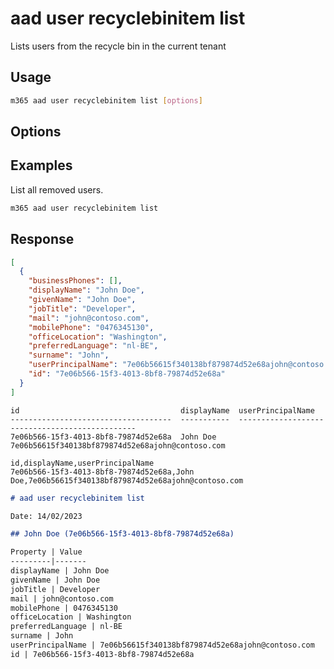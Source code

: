 
# aad user recyclebinitem list

Lists users from the recycle bin in the current tenant

## Usage

```sh
m365 aad user recyclebinitem list [options]
```

## Options

<Global />

## Examples

List all removed users.

```sh
m365 aad user recyclebinitem list
```

## Response

<Tabs>
  <TabItem value="JSON">

  ```json
  [
    {
      "businessPhones": [],
      "displayName": "John Doe",
      "givenName": "John Doe",
      "jobTitle": "Developer",
      "mail": "john@contoso.com",
      "mobilePhone": "0476345130",
      "officeLocation": "Washington",
      "preferredLanguage": "nl-BE",
      "surname": "John",
      "userPrincipalName": "7e06b56615f340138bf879874d52e68ajohn@contoso.com",
      "id": "7e06b566-15f3-4013-8bf8-79874d52e68a"
    }
  ]
  ```

  </TabItem>
  <TabItem value="Text">

  ```text
  id                                    displayName  userPrincipalName
  ------------------------------------  -----------  -----------------------------------------------
  7e06b566-15f3-4013-8bf8-79874d52e68a  John Doe     7e06b56615f340138bf879874d52e68ajohn@contoso.com
  ```

  </TabItem>
  <TabItem value="CSV">

  ```csv
  id,displayName,userPrincipalName
  7e06b566-15f3-4013-8bf8-79874d52e68a,John Doe,7e06b56615f340138bf879874d52e68ajohn@contoso.com
  ```

  </TabItem>
  <TabItem value="Markdown">

  ```md
  # aad user recyclebinitem list

  Date: 14/02/2023

  ## John Doe (7e06b566-15f3-4013-8bf8-79874d52e68a)

  Property | Value
  ---------|-------
  displayName | John Doe
  givenName | John Doe
  jobTitle | Developer
  mail | john@contoso.com
  mobilePhone | 0476345130
  officeLocation | Washington
  preferredLanguage | nl-BE
  surname | John
  userPrincipalName | 7e06b56615f340138bf879874d52e68ajohn@contoso.com
  id | 7e06b566-15f3-4013-8bf8-79874d52e68a
  ```

  </TabItem>
</Tabs>
